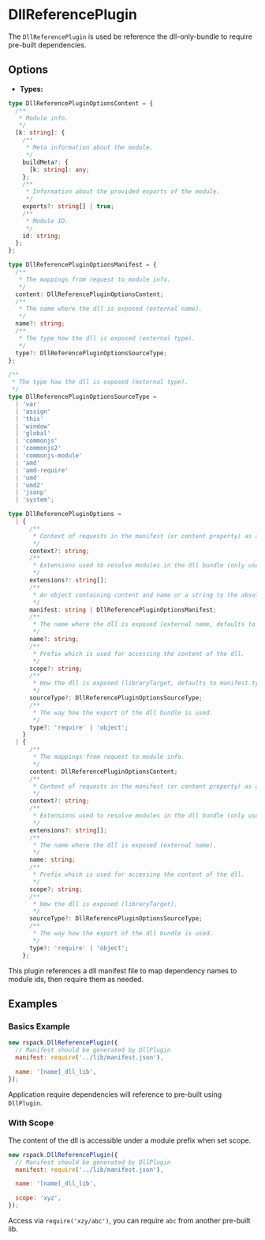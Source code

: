 
<WebpackLicense from="https://webpack.js.org/plugins/dll-plugin/#dllreferenceplugin" />

# DllReferencePlugin

The `DllReferencePlugin` is used be reference the dll-only-bundle to require pre-built dependencies.

## Options

- **Types:**

```ts
type DllReferencePluginOptionsContent = {
  /**
   * Module info.
   */
  [k: string]: {
    /**
     * Meta information about the module.
     */
    buildMeta?: {
      [k: string]: any;
    };
    /**
     * Information about the provided exports of the module.
     */
    exports?: string[] | true;
    /**
     * Module ID.
     */
    id: string;
  };
};

type DllReferencePluginOptionsManifest = {
  /**
   * The mappings from request to module info.
   */
  content: DllReferencePluginOptionsContent;
  /**
   * The name where the dll is exposed (external name).
   */
  name?: string;
  /**
   * The type how the dll is exposed (external type).
   */
  type?: DllReferencePluginOptionsSourceType;
};

/**
 * The type how the dll is exposed (external type).
 */
type DllReferencePluginOptionsSourceType =
  | 'var'
  | 'assign'
  | 'this'
  | 'window'
  | 'global'
  | 'commonjs'
  | 'commonjs2'
  | 'commonjs-module'
  | 'amd'
  | 'amd-require'
  | 'umd'
  | 'umd2'
  | 'jsonp'
  | 'system';

type DllReferencePluginOptions =
  | {
      /**
       * Context of requests in the manifest (or content property) as absolute path.
       */
      context?: string;
      /**
       * Extensions used to resolve modules in the dll bundle (only used when using 'scope').
       */
      extensions?: string[];
      /**
       * An object containing content and name or a string to the absolute path of the JSON manifest to be loaded upon compilation.
       */
      manifest: string | DllReferencePluginOptionsManifest;
      /**
       * The name where the dll is exposed (external name, defaults to manifest.name).
       */
      name?: string;
      /**
       * Prefix which is used for accessing the content of the dll.
       */
      scope?: string;
      /**
       * How the dll is exposed (libraryTarget, defaults to manifest.type).
       */
      sourceType?: DllReferencePluginOptionsSourceType;
      /**
       * The way how the export of the dll bundle is used.
       */
      type?: 'require' | 'object';
    }
  | {
      /**
       * The mappings from request to module info.
       */
      content: DllReferencePluginOptionsContent;
      /**
       * Context of requests in the manifest (or content property) as absolute path.
       */
      context?: string;
      /**
       * Extensions used to resolve modules in the dll bundle (only used when using 'scope').
       */
      extensions?: string[];
      /**
       * The name where the dll is exposed (external name).
       */
      name: string;
      /**
       * Prefix which is used for accessing the content of the dll.
       */
      scope?: string;
      /**
       * How the dll is exposed (libraryTarget).
       */
      sourceType?: DllReferencePluginOptionsSourceType;
      /**
       * The way how the export of the dll bundle is used.
       */
      type?: 'require' | 'object';
    };
```

This plugin references a dll manifest file to map dependency names to module ids, then require them as needed.

## Examples

### Basics Example

```js
new rspack.DllReferencePlugin({
  // Manifest should be generated by DllPlugin
  manifest: require('../lib/manifest.json'),

  name: '[name]_dll_lib',
});
```

Application require dependencies will reference to pre-built using `DllPlugin`.

### With Scope

The content of the dll is accessible under a module prefix when set scope.

```js
new rspack.DllReferencePlugin({
  // Manifest should be generated by DllPlugin
  manifest: require('../lib/manifest.json'),

  name: '[name]_dll_lib',

  scope: 'xyz',
});
```

Access via `require('xzy/abc')`, you can require `abc` from another pre-built lib.
